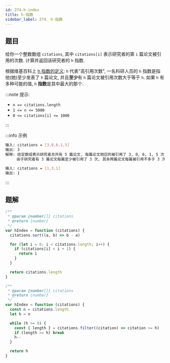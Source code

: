 ```yaml
---
id: 274-h-index
title: h-指数
sidebar_label: 274. h-指数
---
```


## 题目

给你一个整数数组 `citations`, 其中 `citations[i]` 表示研究者的第 `i` 篇论文被引用的次数. 计算并返回该研究者的 `h` 指数.

根据维基百科上 [h 指数的定义](https://zh.wikipedia.org/zh-hans/H%E6%8C%87%E6%95%B0): `h` 代表"高引用次数", 一名科研人员的 `h` 指数是指他(她)至少发表了 `h` 篇论文, 并且**至少**有 `h` 篇论文被引用次数大于等于 `h`. 如果 `h` 有多种可能的值, `h` **指数**是其中最大的那个.

:::note 提示:

- `n == citations.length`
- `1 <= n <= 5000`
- `0 <= citations[i] <= 1000`

:::

:::info 示例

```bash
输入: citations = [3,0,6,1,5]
输出: 3
解释: 给定数组表示研究者总共有 5 篇论文, 每篇论文相应的被引用了 3, 0, 6, 1, 5 次.
     由于研究者有 3 篇论文每篇至少被引用了 3 次, 其余两篇论文每篇被引用不多于 3 次, 所以她的 h 指数是 3.
```

```bash
输入: citations = [1,3,1]
输出: 1
```

:::

## 题解


<Tabs>
  <TabItem value="JavaScript" label="JavaScript" default>

```ts
/**
 * @param {number[]} citations
 * @return {number}
 */
var hIndex = function (citations) {
  citations.sort((a, b) => b - a)

  for (let i = 0; i < citations.length; i++) {
    if (citations[i] < i + 1) {
      return i
    }
  }

  return citations.length
}
```

</TabItem>
<TabItem value="朴素解法" label="朴素解法">

```ts
/**
 * @param {number[]} citations
 * @return {number}
 */
var hIndex = function (citations) {
  const n = citations.length
  let h = n

  while (h >= 0) {
    const { length } = citations.filter((citation) => citation >= h)
    if (length >= h) break
    h--
  }

  return h
}
```

</TabItem>
</Tabs>

